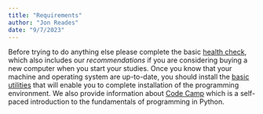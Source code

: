 ```yaml
---
title: "Requirements"
author: "Jon Reades"
date: "9/7/2023"
---
```


Before trying to do anything else please complete the basic [health check](./health.qmd), which also includes our *recommendations* if you are considering buying a new computer when you start your studies. Once you know that your machine and operating system are up-to-date, you should install the [basic utilities](./base.qmd) that will enable you to complete installation of the programming environment. We also provide information about [Code Camp](./code_camp.qmd) which is a self-paced introduction to the fundamentals of programming in Python.
